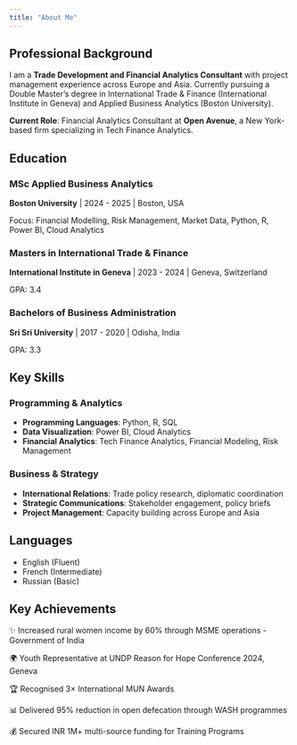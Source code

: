 ```yaml
---
title: "About Me"
---
```


## Professional Background

I am a **Trade Development and Financial Analytics Consultant** with project management experience across Europe and Asia. Currently pursuing a Double Master's degree in International Trade & Finance (International Institute in Geneva) and Applied Business Analytics (Boston University).

**Current Role**: Financial Analytics Consultant at **Open Avenue**, a New York-based firm specializing in Tech Finance Analytics.

## Education

### MSc Applied Business Analytics
**Boston University** | 2024 - 2025 | Boston, USA

Focus: Financial Modelling, Risk Management, Market Data, Python, R, Power BI, Cloud Analytics

### Masters in International Trade & Finance
**International Institute in Geneva** | 2023 - 2024 | Geneva, Switzerland

GPA: 3.4

### Bachelors of Business Administration
**Sri Sri University** | 2017 - 2020 | Odisha, India

GPA: 3.3

## Key Skills

### Programming & Analytics
- **Programming Languages**: Python, R, SQL
- **Data Visualization**: Power BI, Cloud Analytics
- **Financial Analytics**: Tech Finance Analytics, Financial Modeling, Risk Management

### Business & Strategy
- **International Relations**: Trade policy research, diplomatic coordination
- **Strategic Communications**: Stakeholder engagement, policy briefs
- **Project Management**: Capacity building across Europe and Asia

## Languages

- English (Fluent)
- French (Intermediate)
- Russian (Basic)

## Key Achievements

✨ Increased rural women income by 60% through MSME operations - Government of India

🌍 Youth Representative at UNDP Reason for Hope Conference 2024, Geneva

🏆 Recognised 3× International MUN Awards

📊 Delivered 95% reduction in open defecation through WASH programmes

💰 Secured INR 1M+ multi-source funding for Training Programs
